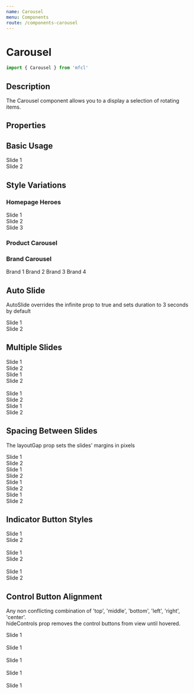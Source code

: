 ```yaml
---
name: Carousel
menu: Components
route: /components-carousel
---
```



# Carousel

```javascript
import { Carousel } from 'mfcl'
```

## Description

The Carousel component allows you to a display a selection of rotating items.

## Properties

<Props of={Carousel} />

## Basic Usage

<Playground> 
  <Carousel ariaLabel="one">
    <div style={{ backgroundColor: 'lavender' }}>Slide 1</div>
    <div style={{ backgroundColor: 'pink' }}>Slide 2</div>
  </Carousel>
</Playground>

## Style Variations

### Homepage Heroes

<Playground>
  <Carousel hideControls autoSlide duration={5000} ariaLabel="one">
    <div style={{ backgroundColor: 'lavender' }}>Slide 1</div>
    <div style={{ backgroundColor: 'pink' }}>Slide 2</div>
    <div style={{ backgroundColor: 'lightgreen' }}>Slide 3</div>
  </Carousel>
</Playground>

### Product Carousel

<Playground>
  <Carousel itemsToShow={3} layoutGap={5} infinite hideIndicators ariaLabel="one">
    <ProductCard
      brandImg="https://cdn.zeplin.io/5f10c55f15b5648d753636bf/assets/E1C61C66-6366-44A6-8F34-5D11764BC0C1.svg"
      productImg="https://i1.adis.ws/i/hmk/133558"
      title="Product 1"
      brand="Serta"
      size="Wumbo"
      discountPrice="2300"
      price="3500"
      matchPercentage="98"
      reviews="215"
      rating="4"
      style={{
        width: '100%'
      }}
    />
    <ProductCard
      brandImg="https://cdn.zeplin.io/5f10c55f15b5648d753636bf/assets/E1C61C66-6366-44A6-8F34-5D11764BC0C1.svg"
      productImg="https://i1.adis.ws/i/hmk/133558"
      title="Product 2"
      brand="Serta"
      size="Wumbo"
      discountPrice="5000"
      price="8500"
      matchPercentage="80"
      reviews="100"
      rating="5"
      style={{
        width: '100%'
      }}
    />
    <ProductCard
      brandImg="https://cdn.zeplin.io/5f10c55f15b5648d753636bf/assets/E1C61C66-6366-44A6-8F34-5D11764BC0C1.svg"
      productImg="https://i1.adis.ws/i/hmk/133558"
      title="Product 3"
      brand="Serta"
      size="Wumbo"
      discountPrice="700"
      price="1000"
      matchPercentage="100"
      reviews="10"
      rating="2"
      style={{
        width: '100%'
      }}
    />
  </Carousel>
</Playground>

### Brand Carousel

<Playground>
  <Carousel itemsToShow={4} layoutGap={5} infinite hideIndicators controlAlignment="top right" ariaLabel="one">
    <Panel rounded>
      <PanelItem>Brand 1</PanelItem>
    </Panel>
    <Panel rounded>
      <PanelItem>Brand 2</PanelItem>
    </Panel>
    <Panel rounded>
      <PanelItem>Brand 3</PanelItem>
    </Panel>
    <Panel rounded>
      <PanelItem>Brand 4</PanelItem>
    </Panel>
  </Carousel>
</Playground>

## Auto Slide 

AutoSlide overrides the infinite prop to true and sets duration to 3 seconds by default

<Playground>
  <Carousel autoSlide>
    <div style={{ backgroundColor: 'lavender' }}>Slide 1</div>
    <div style={{ backgroundColor: 'pink' }}>Slide 2</div>
  </Carousel>
</Playground>

## Multiple Slides 

<Playground>
  <Carousel itemsToShow={2}>
    <div style={{ backgroundColor: 'lavender' }}>Slide 1</div>
    <div style={{ backgroundColor: 'pink' }}>Slide 2</div>
    <div style={{ backgroundColor: 'lightgreen' }}>Slide 1</div>
    <div style={{ backgroundColor: 'lightblue' }}>Slide 2</div>
  </Carousel>
  <br/>
  <Carousel infinite itemsToShow={3}>
    <div style={{ backgroundColor: 'lavender' }}>Slide 1</div>
    <div style={{ backgroundColor: 'pink' }}>Slide 2</div>
    <div style={{ backgroundColor: 'lightgreen' }}>Slide 1</div>
    <div style={{ backgroundColor: 'lightblue' }}>Slide 2</div>
  </Carousel>
</Playground>

## Spacing Between Slides

The layoutGap prop sets the slides' margins in pixels

<Playground>
  <Carousel itemsToShow={2} layoutGap={20}>
    <div style={{ backgroundColor: 'lavender' }}>Slide 1</div>
    <div style={{ backgroundColor: 'pink' }}>Slide 2</div>
    <div style={{ backgroundColor: 'lightgreen' }}>Slide 1</div>
    <div style={{ backgroundColor: 'lightblue' }}>Slide 2</div>
  </Carousel>

  <Carousel infinite itemsToShow={2} layoutGap={5}>
    <div style={{ backgroundColor: 'lavender' }}>Slide 1</div>
    <div style={{ backgroundColor: 'pink' }}>Slide 2</div>
    <div style={{ backgroundColor: 'lightgreen' }}>Slide 1</div>
    <div style={{ backgroundColor: 'lightblue' }}>Slide 2</div>
  </Carousel>
</Playground>

## Indicator Button Styles

<Playground>
  <Carousel indicatorStyle="round">
    <div style={{ backgroundColor: 'lavender' }}>Slide 1</div>
    <div style={{ backgroundColor: 'pink' }}>Slide 2</div>
  </Carousel>
  <br/>
  <Carousel indicatorStyle="bar">
    <div style={{ backgroundColor: 'lavender' }}>Slide 1</div>
    <div style={{ backgroundColor: 'pink' }}>Slide 2</div>
  </Carousel>
  <br />
  <Carousel hideIndicators>
    <div style={{ backgroundColor: 'lavender' }}>Slide 1</div>
    <div style={{ backgroundColor: 'pink' }}>Slide 2</div>
  </Carousel>
</Playground>

## Control Button Alignment

Any non conflicting combination of 'top', 'middle', 'bottom', 'left', 'right', 'center'.  
hideControls prop removes the control buttons from view until hovered.

<Playground>
  <Carousel controlAlignment="top center">
    <div style={{ backgroundColor: 'lavender' }}>Slide 1</div>
  </Carousel>
  <br/>
  <Carousel controlAlignment="middle apart">
    <div style={{ backgroundColor: 'lavender' }}>Slide 1</div>
  </Carousel>
  <br />
  <Carousel controlAlignment="apart">
    <div style={{ backgroundColor: 'lavender' }}>Slide 1</div>
  </Carousel>
  <br />
  <Carousel controlAlignment="bottom right">
    <div style={{ backgroundColor: 'lavender' }}>Slide 1</div>
  </Carousel>
  <br />
  <Carousel hideControls>
    <div style={{ backgroundColor: 'lavender' }}>Slide 1</div>
  </Carousel>
</Playground>



